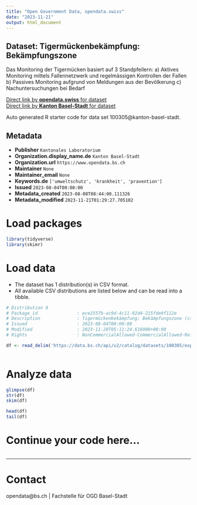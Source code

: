 ```yaml
---
title: "Open Government Data, opendata.swiss"
date: "2023-11-21"
output: html_document
---
```


## Dataset: Tigermückenbekämpfung: Bekämpfungszone

Das Monitoring der Tigermücken basiert auf 3 Standpfeilern: a) Aktives Monitoring mittels Fallennetzwerk und regelmässigen Kontrollen der Fallen b) Passives Monitoring aufgrund von Meldungen aus der Bevölkerung c) Nachuntersuchungen bei Bedarf

[Direct link by **opendata.swiss** for dataset](https://opendata.swiss/de/dataset/tigermuckenbekampfung-bekampfungszone)<br>
[Direct link by **Kanton Basel-Stadt** for dataset](https://data.bs.ch/explore/dataset/100305/)

Auto generated R starter code for data set 100305@kanton-basel-stadt.

## Metadata

- **Publisher** `Kantonales Laboratorium`
- **Organization.display_name.de** `Kanton Basel-Stadt`
- **Organization.url** `https://www.opendata.bs.ch`
- **Maintainer** `None`
- **Maintainer_email** `None`
- **Keywords.de** `['umweltschutz', 'krankheit', 'pravention']`
- **Issued** `2023-08-04T00:00:00`
- **Metadata_created** `2023-08-08T08:44:00.111326`
- **Metadata_modified** `2023-11-21T01:29:27.705102`


# Load packages

```r

library(tidyverse)
library(skimr)

```

# Load data

-   The dataset has 1 distribution(s) in CSV format.
-   All available CSV distributions are listed below and can be read into a tibble.

```r

# Distribution 0
# Package_id               : ece2557b-ac9d-4c11-92d4-215fde9f112e
# Description              : Tigermückenbekämpfung: Bekämpfungszone (csv)
# Issued                   : 2023-08-04T00:00:00
# Modified                 : 2023-11-20T05:11:24.616000+00:00
# Rights                   : NonCommercialAllowed-CommercialAllowed-ReferenceRequired

df <- read_delim('https://data.bs.ch/api/v2/catalog/datasets/100305/exports/csv')



```

# Analyze data

```r

glimpse(df)
str(df)
skim(df)

head(df)
tail(df)

```

# Continue your code here...

```r

```

------------------------------------------------------------------------

# Contact

opendata@bs.ch | Fachstelle für OGD Basel-Stadt

